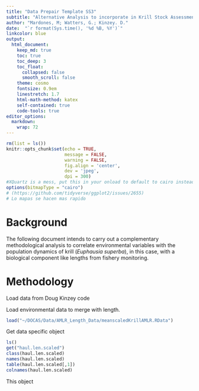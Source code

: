 ```yaml
---
title: "Data Prepair Template SS3"
subtitle: "Alternative Analysis to incorporate in Krill Stock Assessment Model 48.1 SubArea"
author: "Mardones, M; Watters, G.; Kinzey. D."
date:  "`r format(Sys.time(), '%d %B, %Y')`"
linkcolor: blue
output:
  html_document:
    keep_md: true
    toc: true
    toc_deep: 3
    toc_float:
      collapsed: false
      smooth_scroll: false
    theme: cosmo
    fontsize: 0.9em
    linestretch: 1.7
    html-math-method: katex
    self-contained: true
    code-tools: true
editor_options: 
  markdown: 
    wrap: 72
---
```


```r
rm(list = ls())
knitr::opts_chunk$set(echo = TRUE,
                      message = FALSE,
                      warning = FALSE,
                      fig.align = 'center',
                      dev = 'jpeg',
                      dpi = 300)
#XQuartz is a mess, put this in your onload to default to cairo instead
options(bitmapType = "cairo") 
# (https://github.com/tidyverse/ggplot2/issues/2655)
# Lo mapas se hacen mas rapido
```

# Background

The following document intends to carry out a complementary
methodological analysis to correlate environmental variables with the
population dynamics of krill (*Euphausia superba*), in this case, with a
biological component like lengths from fishery monitoring.


# Methodology

Load data from Doug Kinzey code

Load environmental data to merge with length.


```r
load("~/DOCAS/Data/AMLR_Length_Data/meanscaledKrillAMLR.RData")
```

Get data specific object

```r
ls()
get("haul.len.scaled")
class(haul.len.scaled)
names(haul.len.scaled)
table(haul.len.scaled[,1])
colnames(haul.len.scaled)
```
This object